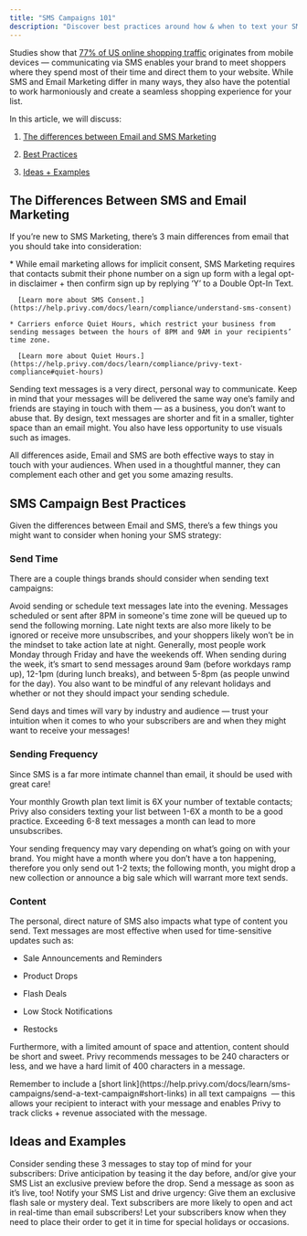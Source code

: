 ```yaml
---
title: "SMS Campaigns 101"
description: "Discover best practices around how & when to text your SMS List."
---
```


Studies show that [77% of US online shopping traffic](https://gauss.hr/en/mobile-e-commerce-statistics#:~:text=77%25%20of%20U.S.%20online%20shopping%20traffic%20and%2065%25%20of%20U.S.%20online%20retail%20orders%20originate%20from%20mobile%20devices.) originates from mobile devices — communicating via SMS enables your brand to meet shoppers where they spend most of their time and direct them to your website. While SMS and Email Marketing differ in many ways, they also have the potential to work harmoniously and create a seamless shopping experience for your list.

In this article, we will discuss:

1. <a href="#the-differences-between-email-and-sms-marketing">The differences between Email and SMS Marketing</a>

2. <a href="#sms-campaign-best-practices">Best Practices</a>

3. <a href="#ideas-and-examples">Ideas + Examples</a>

## The Differences Between SMS and Email Marketing

If you’re new to SMS Marketing, there’s 3 main differences from email that you should take into consideration:

<AccordionGroup>
  <Accordion title="SMS Compliance is a bit stricter than Email." defaultOpen={false}>
    * While email marketing allows for implicit consent, SMS Marketing requires that contacts submit their phone number on a sign up form with a legal opt-in disclaimer + then confirm sign up by replying ‘Y’ to a Double Opt-In Text.

      [Learn more about SMS Consent.](https://help.privy.com/docs/learn/compliance/understand-sms-consent)

    * Carriers enforce Quiet Hours, which restrict your business from sending messages between the hours of 8PM and 9AM in your recipients’ time zone.

      [Learn more about Quiet Hours.](https://help.privy.com/docs/learn/compliance/privy-text-compliance#quiet-hours)
  </Accordion>

  <Accordion title="SMS is a much more intimate channel than Email." defaultOpen={false}>
    Sending text messages is a very direct, personal way to communicate. Keep in mind that your messages will be delivered the same way one’s family and friends are staying in touch with them — as a business, you don’t want to abuse that.
  </Accordion>

  <Accordion title="You have a lot less real estate to work with when sending text messages." defaultOpen={false}>
    By design, text messages are shorter and fit in a smaller, tighter space than an email might. You also have less opportunity to use visuals such as images.
  </Accordion>
</AccordionGroup>

All differences aside, Email and SMS are both effective ways to stay in touch with your audiences. When used in a thoughtful manner, they can complement each other and get you some amazing results.

## SMS Campaign Best Practices

Given the differences between Email and SMS, there’s a few things you might want to consider when honing your SMS strategy:

### Send Time

There are a couple things brands should consider when sending text campaigns:

<CardGroup cols={1}>
  <Card title="Quiet Hours" icon="face-shush">
    Avoid sending or schedule text messages late into the evening. Messages scheduled or sent after 8PM in someone's time zone will be queued up to send the following morning. Late night texts are also more likely to be ignored or receive more unsubscribes, and your shoppers likely won’t be in the mindset to take action late at night.
  </Card>

  <Card title="Subscribers' weekly and daily activities" icon="calendar">
    Generally, most people work Monday through Friday and have the weekends off. When sending during the week, it’s smart to send messages around 9am (before workdays ramp up), 12-1pm (during lunch breaks), and between 5-8pm (as people unwind for the day). You also want to be mindful of any relevant holidays and whether or not they should impact your sending schedule.
  </Card>
</CardGroup>

Send days and times will vary by industry and audience — trust your intuition when it comes to who your subscribers are and when they might want to receive your messages!

### Sending Frequency

Since SMS is a far more intimate channel than email, it should be used with great care!

Your monthly Growth plan text limit is 6X your number of textable contacts; Privy also considers texting your list between 1-6X a month to be a good practice. Exceeding 6-8 text messages a month can lead to more unsubscribes.

Your sending frequency may vary depending on what’s going on with your brand. You might have a month where you don’t have a ton happening, therefore you only send out 1-2 texts; the following month, you might drop a new collection or announce a big sale which will warrant more text sends.

### Content

The personal, direct nature of SMS also impacts what type of content you send. Text messages are most effective when used for time-sensitive updates such as:

* Sale Announcements and Reminders

* Product Drops

* Flash Deals

* Low Stock Notifications

* Restocks

Furthermore, with a limited amount of space and attention, content should be short and sweet. Privy recommends messages to be 240 characters or less, and we have a hard limit of 400 characters in a message.

<Tip>
  Remember to include a [short link](https://help.privy.com/docs/learn/sms-campaigns/send-a-text-campaign#short-links) in all text campaigns  — this allows your recipient to interact with your message and enables Privy to track clicks + revenue associated with the message.
</Tip>

## Ideas and Examples

<AccordionGroup>
  <Accordion title="Got a sale coming up?" defaultOpen={false} icon="badge-percent">
    Consider sending these 3 messages to stay top of mind for your subscribers:
  </Accordion>

  <Accordion title="Dropping a new product or collection?" defaultOpen={false} icon="sparkles">
    Drive anticipation by teasing it the day before, and/or give your SMS List an exclusive preview before the drop. Send a message as soon as it’s live, too!
  </Accordion>

  <Accordion title="Running low on a best seller? Restocking a customer favorite?" defaultOpen={false} icon="boxes-stacked">
    Notify your SMS List and drive urgency:
  </Accordion>

  <Accordion title="Want to reward your SMS list?" defaultOpen={false} icon="gift">
    Give them an exclusive flash sale or mystery deal. Text subscribers are more likely to open and act in real-time than email subscribers!
  </Accordion>

  <Accordion title="Shipping or pre-order deadlines looming?" defaultOpen={false} icon="truck-fast">
    Let your subscribers know when they need to place their order to get it in time for special holidays or occasions.
  </Accordion>
</AccordionGroup>